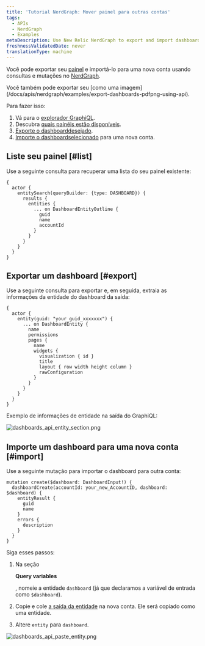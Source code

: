```yaml
---
title: 'Tutorial NerdGraph: Mover painel para outras contas'
tags:
  - APIs
  - NerdGraph
  - Examples
metaDescription: Use New Relic NerdGraph to export and import dashboards.
freshnessValidatedDate: never
translationType: machine
---
```




Você pode exportar seu [painel](/docs/query-your-data/explore-query-data/dashboards/introduction-dashboards) e importá-lo para uma nova conta usando consultas e mutações no [NerdGraph](/docs/apis/nerdgraph/get-started/introduction-new-relic-nerdgraph).

<Callout variant="tip">
  Você também pode exportar seu <InlinePopover type="dashboards"/>[como uma imagem](/docs/apis/nerdgraph/examples/export-dashboards-pdfpng-using-api).
</Callout>

Para fazer isso:

1. Vá para o [explorador GraphiQL](https://api.newrelic.com/graphiql).
2. Descubra [quais painéis estão disponíveis](#list).
3. [Exporte o dashboarddesejado](#export).
4. [Importe o dashboardselecionado](#import) para uma nova conta.

## Liste seu painel [#list]

Use a seguinte consulta para recuperar uma lista do seu painel existente:

```
{
  actor {
    entitySearch(queryBuilder: {type: DASHBOARD}) {
      results {
        entities {
          ... on DashboardEntityOutline {
            guid
            name
            accountId
          }
        }
      }
    }
  }
}
```

## Exportar um dashboard [#export]

Use a seguinte consulta para exportar e, em seguida, extraia as informações da entidade do dashboard da saída:

```
{
  actor {
    entity(guid: "your_guid_xxxxxxx") {
      ... on DashboardEntity {
        name
        permissions
        pages {
          name
          widgets {
            visualization { id }
            title
            layout { row width height column }
            rawConfiguration
          }
        }
      }
    }
  }
}
```

Exemplo de informações de entidade na saída do GraphiQL:

<img
  title="dashboards_api_entity_section.png"
  alt="dashboards_api_entity_section.png"
  src={apisanddataNerdGraphDashboardEntity}
/>

## Importe um dashboard para uma nova conta [#import]

Use a seguinte mutação para importar o dashboard para outra conta:

```
mutation create($dashboard: DashboardInput!) {
  dashboardCreate(accountId: your_new_AccountID, dashboard: $dashboard) {
    entityResult {
      guid
      name
    }
    errors {
      description
    }
  }
}
```

Siga esses passos:

1. Na seção

   <DoNotTranslate>**Query variables**</DoNotTranslate>

   , nomeie a entidade `dashboard` (já que declaramos a variável de entrada como `$dashboard`).

2. Copie e cole [a saída da entidade](#export) na nova conta. Ele será copiado como uma entidade.

3. Altere `entity` para `dashboard`.

<img
  title="dashboards_api_paste_entity.png"
  alt="dashboards_api_paste_entity.png"
  src={apisanddataNerdGraphDashboardPaste}
/>